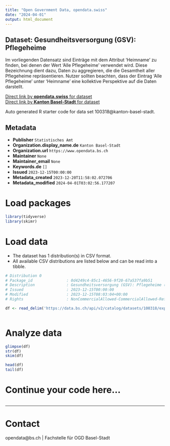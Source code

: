 ```yaml
---
title: "Open Government Data, opendata.swiss"
date: "2024-04-01"
output: html_document
---
```


## Dataset: Gesundheitsversorgung (GSV): Pflegeheime

Im vorliegenden Datensatz sind Einträge mit dem Attribut 'Heimname' zu finden, bei denen der Wert 'Alle Pflegeheime' verwendet wird. Diese Bezeichnung dient dazu, Daten zu aggregieren, die die Gesamtheit aller Pflegeheime repräsentieren. Nutzer sollten beachten, dass der Eintrag 'Alle Pflegeheime' unter 'Heimname' eine kollektive Perspektive auf die Daten darstellt.

[Direct link by **opendata.swiss** for dataset](https://opendata.swiss/de/dataset/gesundheitsversorgung-gsv-pflegeheime)<br>
[Direct link by **Kanton Basel-Stadt** for dataset](https://data.bs.ch/explore/dataset/100318/)

Auto generated R starter code for data set 100318@kanton-basel-stadt.

## Metadata

- **Publisher** `Statistisches Amt`
- **Organization.display_name.de** `Kanton Basel-Stadt`
- **Organization.url** `https://www.opendata.bs.ch`
- **Maintainer** `None`
- **Maintainer_email** `None`
- **Keywords.de** `[]`
- **Issued** `2023-12-15T00:00:00`
- **Metadata_created** `2023-12-20T11:58:02.072706`
- **Metadata_modified** `2024-04-01T03:02:56.177207`


# Load packages

```r

library(tidyverse)
library(skimr)

```

# Load data

-   The dataset has 1 distribution(s) in CSV format.
-   All available CSV distributions are listed below and can be read into a tibble.

```r

# Distribution 0
# Package_id               : 0d4249c4-85c1-4656-9f20-67a537fa9b51
# Description              : Gesundheitsversorgung (GSV): Pflegeheime (csv)
# Issued                   : 2023-12-15T00:00:00
# Modified                 : 2023-12-15T08:03:04+00:00
# Rights                   : NonCommercialAllowed-CommercialAllowed-ReferenceRequired

df <- read_delim('https://data.bs.ch/api/v2/catalog/datasets/100318/exports/csv')



```

# Analyze data

```r

glimpse(df)
str(df)
skim(df)

head(df)
tail(df)

```

# Continue your code here...

```r

```

------------------------------------------------------------------------

# Contact

opendata@bs.ch | Fachstelle für OGD Basel-Stadt
